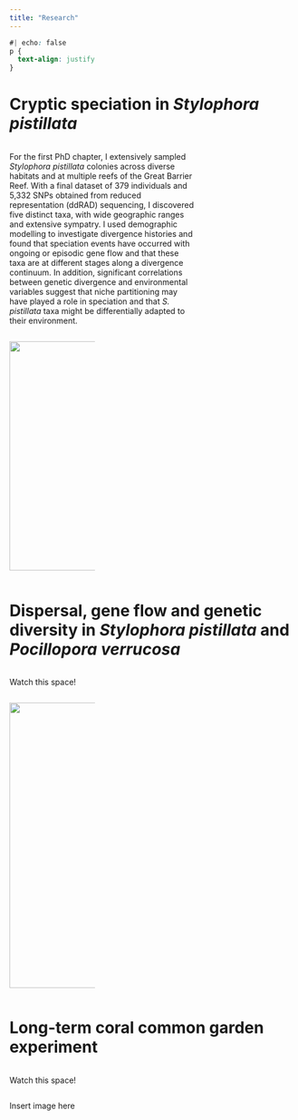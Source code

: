 ```yaml
---
title: "Research"
---
```


```{=html}
<style>
.add-space{
padding-right: 5%;
}

</style>
```
```css
#| echo: false
p {
  text-align: justify
}
```

# Cryptic speciation in *Stylophora pistillata*

::: {.column .add-space width="65%"}
For the first PhD chapter, I extensively sampled *Stylophora pistillata* colonies across diverse habitats and at multiple reefs of the Great Barrier Reef. With a final dataset of 379 individuals and 5,332 SNPs obtained from reduced representation (ddRAD) sequencing, I discovered five distinct taxa, with wide geographic ranges and extensive sympatry. I used demographic modelling to investigate divergence histories and found that speciation events have occurred with ongoing or episodic gene flow and that these taxa are at different stages along a divergence continuum. In addition, significant correlations between genetic divergence and environmental variables suggest that niche partitioning may have played a role in speciation and that *S. pistillata* taxa might be differentially adapted to their environment.
:::

::: {.column width="30%"}
![](img/Sytylo_macro.png){width="10.7cm"}
:::

# Dispersal, gene flow and genetic diversity in *Stylophora pistillata* and *Pocillopora verrucosa*

::: {.column .add-space width="65%"}
Watch this space!
:::

::: {.column width="30%"}
![](img/PverSpis.jpg){width="13.3cm"}
:::

# Long-term coral common garden experiment

::: {.column .add-space width="65%"}
Watch this space!
:::

::: {.column width="30%"}
Insert image here
:::
